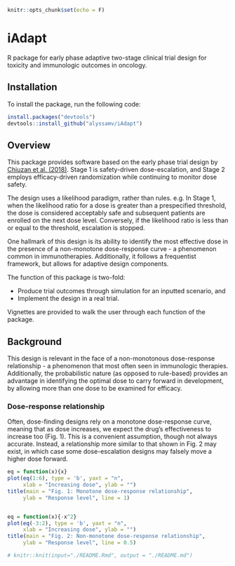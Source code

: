 
```r
knitr::opts_chunk$set(echo = F)
```

# iAdapt
R package for early phase adaptive two-stage clinical trial design for toxicity and immunologic outcomes in oncology.

## Installation

To install the package, run the following code:

```r
install.packages("devtools")
devtools::install_github("alyssamv/iAdapt")
```


## Overview

This package provides software based on the early phase trial design by [Chiuzan et al. (2018)](https://www.tandfonline.com/doi/abs/10.1080/19466315.2018.1462727). Stage 1 is safety-driven dose-escalation, and Stage 2 employs efficacy-driven randomization while continuing to monitor dose safety.

The design uses a likelihood paradigm, rather than rules. e.g. In Stage 1, when the likelihood ratio for a dose is greater than a prespecified threshold, the dose is considered acceptably safe and subsequent patients are enrolled on the next dose level. Conversely, if the likelihood ratio is less than or equal to the threshold, escalation is stopped. 

One hallmark of this design is its ability to identify the most effective dose in the presence of a non-monotone dose-response curve - a phenomenon common in immunotherapies. Additionally, it follows a frequentist framework, but allows for adaptive design components.

The function of this package is two-fold:

* Produce trial outcomes through simulation for an inputted scenario, and
* Implement the design in a real trial.

Vignettes are provided to walk the user through each function of the package. 

## Background

This design is relevant in the face of a non-monotonous dose-response relationship - a phenomenon that most often seen in immunologic therapies. Additionally, the probabilistic nature (as opposed to rule-based) provides an advantage in identifying the optimal dose to carry forward in development, by allowing more than one dose to be examined for efficacy. 

### Dose-response relationship 

Often, dose-finding designs rely on a monotone dose-response curve, meaning that as dose increases, we expect the drug's effectiveness to increase too (Fig. 1). This is a convenient assumption, though not always accurate. Instead, a relationship more similar to that shown in Fig. 2 may exist, in which case some dose-escalation designs may falsely move a higher dose forward.

```r
eq = function(x){x}
plot(eq(1:6), type = 'b', yaxt = "n",
     xlab = "Increasing dose", ylab = "")
title(main = "Fig. 1: Monotone dose-response relationship",
     ylab = "Response level", line = 1)


eq = function(x){-x^2}
plot(eq(-3:2), type = 'b', yaxt = "n",
     xlab = "Increasing dose", ylab = "")
title(main = "Fig. 2: Non-monotone dose-response relationship",
     ylab = "Response level", line = 0.5)

```



```r
# knitr::knit(input="./README.Rmd", output = "./README.md")
```

